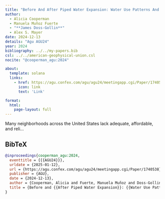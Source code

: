 ```yaml
---
title: "Before And After Piped Water Expansion: Water Use Patterns And Trust In Water And Political Institutions"
author:
  - Alicia Cooperman
  - Manuela Muñoz Fuerte
  - "**James Doss-Gollin**"
  - Alex S. Mayer
date: 2024-12-13
details: "Agu AGU24"
year: 2024
bibliography: ../../my-papers.bib
csl: ../../american-geophysical-union.csl
nocite: "@cooperman_agu:2024"

about:
  template: solana
  links:
    - href: https://agu.confex.com/agu/agu24/meetingapp.cgi/Paper/1740538
      icon: link
      text: 'Link'

format:
  html:
    page-layout: full
---
```


Many neighborhoods across the United States lack adequate, affordable, and reli...

## BibTeX

```bibtex
@inproceedings{cooperman_agu:2024,
  eventtitle = {{{AGU24}}},
  urldate = {2025-01-12},
  url = {https://agu.confex.com/agu/agu24/meetingapp.cgi/Paper/1740538},
  publisher = {AGU},
  date = {2024-12-13},
  author = {Cooperman, Alicia and Fuerte, Manuela Muñoz and Doss-Gollin, James and Mayer, Alex S.},
  title = {Before and {{After Piped Water Expansion}}: {{Water Use Patterns}} and {{Trust}} in {{Water}} and {{Political Institutions}}},
}
```